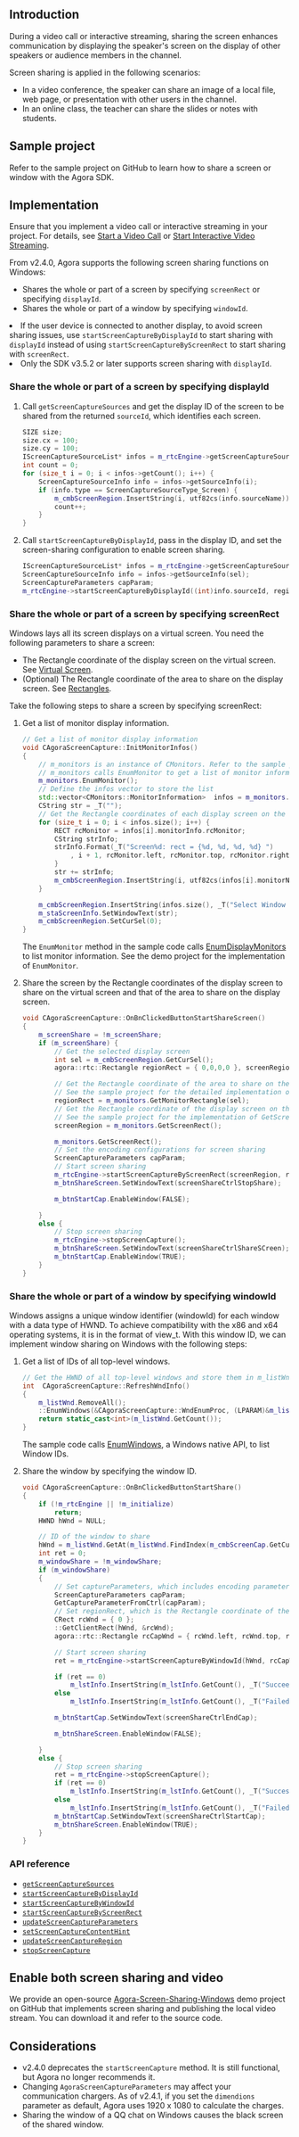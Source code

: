 <PlatformWrapper platform="windows-cpp">

## Introduction

During a video call or interactive streaming, sharing the screen enhances communication by displaying the speaker's screen on the display of other speakers or audience members in the channel.

Screen sharing is applied in the following scenarios:

- In a video conference, the speaker can share an image of a local file, web page, or presentation with other users in the channel.
- In an online class, the teacher can share the slides or notes with students.

## Sample project

Refer to the <Link to="{{GLOBAL.AGORA_API_EXAMPLES_WINDOWS_TREE}}/Advanced/ScreenShare">sample project</Link> on GitHub to learn how to share a screen or window with the Agora SDK.

## Implementation

Ensure that you implement a video call or interactive streaming in your project. For details, see [Start a Video Call](/3.x/video-calling/quickstart-guide/get-started-sdk) or [Start Interactive Video Streaming](/en/3.x/interactive-live-streaming/quickstart-guide/start-video-streaming).

From v2.4.0, Agora supports the following screen sharing functions on Windows:

- Shares the whole or part of a screen by specifying `screenRect` or specifying `displayId`.
- Shares the whole or part of a window by specifying `windowId`.

<div class="alert note"><li>If the user device is connected to another display, to avoid screen sharing issues, use <code>startScreenCaptureByDisplayId</code> to start sharing with <code>displayId</code> instead of using <code>startScreenCaptureByScreenRect</code> to start sharing with <code>screenRect</code>.</li><li>Only the SDK v3.5.2 or later supports screen sharing with <code>displayId</code>.</li></div>

### Share the whole or part of a screen by specifying displayId

1. Call `getScreenCaptureSources` and get the display ID of the screen to be shared from the returned `sourceId`, which identifies each screen.

    ```cpp
    SIZE size;
    size.cx = 100;
    size.cy = 100;
    IScreenCaptureSourceList* infos = m_rtcEngine->getScreenCaptureSources(size, size, true);
    int count = 0;
    for (size_t i = 0; i < infos->getCount(); i++) {
    	ScreenCaptureSourceInfo info = infos->getSourceInfo(i);
    	if (info.type == ScreenCaptureSourceType_Screen) {
    		m_cmbScreenRegion.InsertString(i, utf82cs(info.sourceName));
    		count++;
    	}
    }
    ```

2. Call `startScreenCaptureByDisplayId`, pass in the display ID, and set the screen-sharing configuration to enable screen sharing.

    ```cpp
    IScreenCaptureSourceList* infos = m_rtcEngine->getScreenCaptureSources(size, size, true);
    ScreenCaptureSourceInfo info = infos->getSourceInfo(sel);
    ScreenCaptureParameters capParam;
    m_rtcEngine->startScreenCaptureByDisplayId((int)info.sourceId, regionRect, capParam);
    ```


### Share the whole or part of a screen by specifying screenRect

Windows lays all its screen displays on a virtual screen. You need the following parameters to share a screen:

- The Rectangle coordinate of the display screen on the virtual screen. See [Virtual Screen](https://docs.microsoft.com/en-us/windows/win32/gdi/the-virtual-screen).
- (Optional) The Rectangle coordinate of the area to share on the display screen. See [Rectangles](https://docs.microsoft.com/en-us/windows/win32/gdi/about-rectangles).

Take the following steps to share a screen by specifying screenRect:

1. Get a list of monitor display information.

    ```cpp
    // Get a list of monitor display information
    void CAgoraScreenCapture::InitMonitorInfos()
    {
        // m_monitors is an instance of CMonitors. Refer to the sample project for the implementation of the CMonitors class
        // m_monitors calls EnumMonitor to get a list of monitor information
        m_monitors.EnumMonitor();
        // Define the infos vector to store the list
        std::vector<CMonitors::MonitorInformation>  infos = m_monitors.GetMonitors();
        CString str = _T("");
        // Get the Rectangle coordinates of each display screen on the virtual screen
        for (size_t i = 0; i < infos.size(); i++) {
            RECT rcMonitor = infos[i].monitorInfo.rcMonitor;
            CString strInfo;
            strInfo.Format(_T("Screen%d: rect = {%d, %d, %d, %d} ")
                , i + 1, rcMonitor.left, rcMonitor.top, rcMonitor.right, rcMonitor.bottom);
            }
            str += strInfo;
            m_cmbScreenRegion.InsertString(i, utf82cs(infos[i].monitorName));
        }

        m_cmbScreenRegion.InsertString(infos.size(), _T("Select Window Hwnd Rect Area"));
        m_staScreenInfo.SetWindowText(str);
        m_cmbScreenRegion.SetCurSel(0);
    }
    ```

    <div class="alert info">The <code>EnumMonitor</code> method in the sample code calls <a href="https://docs.microsoft.com/en-us/windows/win32/api/winuser/nf-winuser-enumdisplaymonitors">EnumDisplayMonitors</a> to list monitor information. See the <Link to="{{GLOBAL.WINDOWS_API_EXAMPLES_ROOT}}">demo</Link> project for the implementation of <code>EnumMonitor</code>.</div>

2. Share the screen by the Rectangle coordinates of the display screen to share on the virtual screen and that of the area to share on the display screen.

    ```cpp
    void CAgoraScreenCapture::OnBnClickedButtonStartShareScreen()
    {
        m_screenShare = !m_screenShare;
        if (m_screenShare) {
            // Get the selected display screen
            int sel = m_cmbScreenRegion.GetCurSel();
            agora::rtc::Rectangle regionRect = { 0,0,0,0 }, screenRegion = {0,0,0,0};

            // Get the Rectangle coordinate of the area to share on the display screen.
            // See the sample project for the detailed implementation of GetMonitorRectangle
            regionRect = m_monitors.GetMonitorRectangle(sel);
            // Get the Rectangle coordinate of the display screen on the virtual screen.
            // See the sample project for the implementation of GetScreenRect
            screenRegion = m_monitors.GetScreenRect();

            m_monitors.GetScreenRect();
            // Set the encoding configurations for screen sharing
            ScreenCaptureParameters capParam;
            // Start screen sharing
            m_rtcEngine->startScreenCaptureByScreenRect(screenRegion, regionRect, capParam);
            m_btnShareScreen.SetWindowText(screenShareCtrlStopShare);

            m_btnStartCap.EnableWindow(FALSE);

        }
        else {
            // Stop screen sharing
            m_rtcEngine->stopScreenCapture();
            m_btnShareScreen.SetWindowText(screenShareCtrlShareSCreen);
            m_btnStartCap.EnableWindow(TRUE);
        }
    }
    ```

### Share the whole or part of a window by specifying windowId

Windows assigns a unique window identifier (windowId) for each window with a data type of HWND. To achieve compatibility with the x86 and x64 operating systems, it is in the format of view_t. With this window ID, we can implement window sharing on Windows with the following steps:

1. Get a list of IDs of all top-level windows.

    ```cpp
    // Get the HWND of all top-level windows and store them in m_listWnd
    int  CAgoraScreenCapture::RefreshWndInfo()
    {
        m_listWnd.RemoveAll();
        ::EnumWindows(&CAgoraScreenCapture::WndEnumProc, (LPARAM)&m_listWnd);
        return static_cast<int>(m_listWnd.GetCount());
    }
    ```

    <div class="alert info">The sample code calls <a href="https://docs.microsoft.com/en-us/windows/win32/api/winuser/nf-winuser-enumwindows">EnumWindows</a>, a Windows native API, to list Window IDs.</div>

2. Share the window by specifying the window ID.

    ```cpp
    void CAgoraScreenCapture::OnBnClickedButtonStartShare()
    {
        if (!m_rtcEngine || !m_initialize)
            return;
        HWND hWnd = NULL;

        // ID of the window to share
        hWnd = m_listWnd.GetAt(m_listWnd.FindIndex(m_cmbScreenCap.GetCurSel()));
        int ret = 0;
        m_windowShare = !m_windowShare;
        if (m_windowShare)
        {
            // Set captureParameters, which includes encoding parameters for screen sharing
            ScreenCaptureParameters capParam;
            GetCaptureParameterFromCtrl(capParam);
            // Set regionRect, which is the Rectangle coordinate of the area to share on the display window
            CRect rcWnd = { 0 };
            ::GetClientRect(hWnd, &rcWnd);
            agora::rtc::Rectangle rcCapWnd = { rcWnd.left, rcWnd.top, rcWnd.right - rcWnd.left, rcWnd.bottom - rcWnd.top };

            // Start screen sharing
            ret = m_rtcEngine->startScreenCaptureByWindowId(hWnd, rcCapWnd, capParam);

            if (ret == 0)
                m_lstInfo.InsertString(m_lstInfo.GetCount(), _T("Succees!"));
            else
                m_lstInfo.InsertString(m_lstInfo.GetCount(), _T("Failed!"));

            m_btnStartCap.SetWindowText(screenShareCtrlEndCap);

            m_btnShareScreen.EnableWindow(FALSE);

        }
        else {
            // Stop screen sharing
            ret = m_rtcEngine->stopScreenCapture();
            if (ret == 0)
                m_lstInfo.InsertString(m_lstInfo.GetCount(), _T("Success!"));
            else
                m_lstInfo.InsertString(m_lstInfo.GetCount(), _T("Failed!"));
            m_btnStartCap.SetWindowText(screenShareCtrlStartCap);
            m_btnShareScreen.EnableWindow(TRUE);
        }
    }
    ```


### API reference

* [`getScreenCaptureSources`](https://api-ref.agora.io/en/video-sdk/cpp/3.x//classagora_1_1rtc_1_1_i_rtc_engine.html#a4a10df119b0ff199e677f94aef2411a9)
* [`startScreenCaptureByDisplayId`](https://api-ref.agora.io/en/video-sdk/cpp/3.x//classagora_1_1rtc_1_1_i_rtc_engine.html#a4fe820ff5b886636494404fc7ed4ee0d)
* [`startScreenCaptureByWindowId`](https://api-ref.agora.io/en/video-sdk/cpp/3.x//classagora_1_1rtc_1_1_i_rtc_engine.html#add5ba807256e8e4469a512be14e10e52)
* [`startScreenCaptureByScreenRect`](https://api-ref.agora.io/en/video-sdk/cpp/3.x//classagora_1_1rtc_1_1_i_rtc_engine.html#a41893fe9a0ca49c054bf6dbd7d9d68f5)
* [`updateScreenCaptureParameters`](https://api-ref.agora.io/en/video-sdk/cpp/3.x//classagora_1_1rtc_1_1_i_rtc_engine.html#ad680e114ba3b8a0012454af6867c7498)
* [`setScreenCaptureContentHint`](https://api-ref.agora.io/en/video-sdk/cpp/3.x//classagora_1_1rtc_1_1_i_rtc_engine.html#aff9003c492450dbd8c3f3b9835186c95)
* [`updateScreenCaptureRegion`](https://api-ref.agora.io/en/video-sdk/cpp/3.x//classagora_1_1rtc_1_1_i_rtc_engine.html#ae2ab9c3ff28b64c601f938ab45644586)
* [`stopScreenCapture`](https://api-ref.agora.io/en/video-sdk/cpp/3.x//classagora_1_1rtc_1_1_i_rtc_engine.html#a77412ab7c8653289a28212e60bd00673)


## Enable both screen sharing and video

We provide an open-source [Agora-Screen-Sharing-Windows](https://github.com/AgoraIO/Advanced-Video/tree/master/Windows/Agora-Screen-Sharing-Windows) demo project on GitHub that implements screen sharing and publishing the local video stream. You can download it and refer to the source code.

## Considerations

- v2.4.0 deprecates the `startScreenCapture` method. It is still functional, but Agora no longer recommends it.
- Changing `AgoraScreenCaptureParameters` may affect your communication chargers. As of v2.4.1, if you set the `dimendions` parameter as default, Agora uses 1920 x 1080 to calculate the charges.
- Sharing the window of a QQ chat on Windows causes the black screen of the shared window.

</PlatformWrapper>